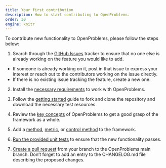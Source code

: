 ```yaml
---
title: Your first contribution
description: How to start contributing to OpenProblems.
order: 30
engine: knitr
---
```


To contribute new functionality to OpenProblems, please follow the steps below:

1. Search through the [GitHub Issues](https://github.com/openproblems-bio/openproblems-v2/issues)  tracker to ensure that no one else is already working on the feature you would like to add. 
  - If someone is already working on it, post in that issue to express your interest or reach out to the contributors working on the issue directly.
  - If there is no existing issue tracking the feature, create a new one.

2. Install the [necessary requirements](../fundamentals/requirements.qmd) to work with OpenProblems.

3. Follow the [getting started](../fundamentals/getting_started.qmd) guide to fork and clone the repository and download the necessary test resources.

4. Review the [key concepts](../fundamentals/concepts.qmd) of OpenProblems to get a good grasp of the framework as a whole.

5. Add a [method](add_a_method.qmd), [metric](add_a_metric.qmd), or [control method](add_a_control.qmd) to the framework.

6. [Run the provided unit tests](run_tests.qmd) to ensure that the new functionality passes.

7. [Create a pull request](../create_component/create_pull_request.qmd) from your branch to the OpenProblems main branch. Don't forget to add an entry to the CHANGELOG.md file describing the proposed changes.